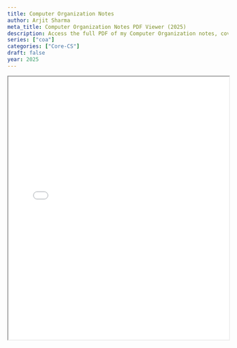 ```yaml
---
title: Computer Organization Notes
author: Arjit Sharma
meta_title: Computer Organization Notes PDF Viewer (2025)
description: Access the full PDF of my Computer Organization notes, covering essential CS concepts like CPU architecture and memory management. Perfect for students and developers studying core CS topics in 2025.
series: ["coa"]
categories: ["Core-CS"]
draft: false
year: 2025
---
```


<div className="border rounded-lg shadow-lg overflow-hidden my-8">
<iframe
  src="/pdfs/coa.pdf#zoom=100"
  width="100%"
  height="600px"
  className="w-full h-[600px] md:h-[800px] border-none"
  title="Embedded PDF Document"
/>

</div>